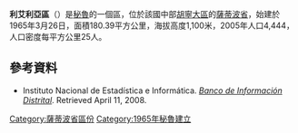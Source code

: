 '''利艾利亞區'''（{{lang-es|Distrito de Llaylla}}）是[[秘魯|秘魯]]的一個區，位於該國中部[[胡寧大區|胡寧大區]]的[[薩蒂波省|薩蒂波省]]，始建於1965年3月26日，面積180.39平方公里，海拔高度1,100米，2005年人口4,444，人口密度每平方公里25人。

==參考資料==
*{{es icon}} Instituto Nacional de Estadística e Informática. ''[https://web.archive.org/web/20080410165254/http://desa.inei.gob.pe/mapas/bid/ Banco de Información Distrital]''. Retrieved April 11, 2008.

{{胡寧大區區份}}

{{DEFAULTSORT:Llaylla District}}
[[Category:薩蒂波省區份|Category:薩蒂波省區份]]
[[Category:1965年秘魯建立|Category:1965年秘魯建立]]

{{Junín-geo-stub}}